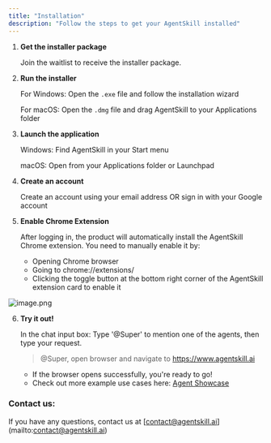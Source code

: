 ```yaml
---
title: "Installation"
description: "Follow the steps to get your AgentSkill installed"
---
```


1. **Get the installer package**

   Join the waitlist to receive the installer package.
2. **Run the installer**

   For Windows: Open the `.exe` file and follow the installation wizard

   For macOS: Open the `.dmg` file and drag AgentSkill to your Applications folder
3. **Launch the application**

   Windows: Find AgentSkill in your Start menu

   macOS: Open from your Applications folder or Launchpad
4. **Create an account**

   Create an account using your email address OR sign in with your Google account
5. **Enable Chrome Extension**

   After logging in, the product will automatically install the AgentSkill Chrome extension. You need to manually enable it by:
   - Opening Chrome browser
   - Going to chrome://extensions/
   - Clicking the toggle button at the bottom right corner of the AgentSkill extension card to enable it

![image.png](/images/image.png)

6. **Try it out\!**

   In the chat input box: Type '@Super' to mention one of the agents, then type your request.

   > @Super, open browser and navigate to https://www.agentskill.ai
   - If the browser opens successfully, you're ready to go\!
   - Check out more example use cases here: [Agent Showcase](https://www.agentskill.ai)

### Contact us:

If you have any questions, contact us at [[contact@agentskill.ai](mailto:contact@agentskill.ai)](mailto:[contact@agentskill.ai](mailto:contact@agentskill.ai))